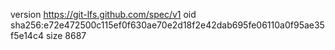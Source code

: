 version https://git-lfs.github.com/spec/v1
oid sha256:e72e472500c115ef0f630ae70e2d18f2e42dab695fe06110a0f95ae35f5e14c4
size 8687
